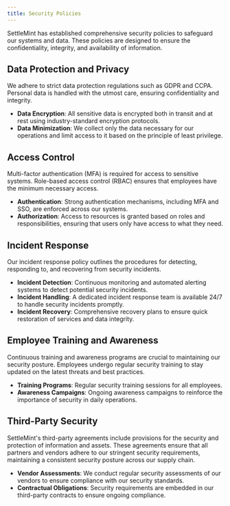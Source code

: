 ```yaml
---
title: Security Policies
---
```


SettleMint has established comprehensive security policies to safeguard our
systems and data. These policies are designed to ensure the confidentiality,
integrity, and availability of information.

## Data Protection and Privacy

We adhere to strict data protection regulations such as GDPR and CCPA. Personal
data is handled with the utmost care, ensuring confidentiality and integrity.

- **Data Encryption**: All sensitive data is encrypted both in transit and at
  rest using industry-standard encryption protocols.
- **Data Minimization**: We collect only the data necessary for our operations
  and limit access to it based on the principle of least privilege.

## Access Control

Multi-factor authentication (MFA) is required for access to sensitive systems.
Role-based access control (RBAC) ensures that employees have the minimum
necessary access.

- **Authentication**: Strong authentication mechanisms, including MFA and SSO,
  are enforced across our systems.
- **Authorization**: Access to resources is granted based on roles and
  responsibilities, ensuring that users only have access to what they need.

## Incident Response

Our incident response policy outlines the procedures for detecting, responding
to, and recovering from security incidents.

- **Incident Detection**: Continuous monitoring and automated alerting systems
  to detect potential security incidents.
- **Incident Handling**: A dedicated incident response team is available 24/7 to
  handle security incidents promptly.
- **Incident Recovery**: Comprehensive recovery plans to ensure quick
  restoration of services and data integrity.

## Employee Training and Awareness

Continuous training and awareness programs are crucial to maintaining our
security posture. Employees undergo regular security training to stay updated on
the latest threats and best practices.

- **Training Programs**: Regular security training sessions for all employees.
- **Awareness Campaigns**: Ongoing awareness campaigns to reinforce the
  importance of security in daily operations.

## Third-Party Security

SettleMint's third-party agreements include provisions for the security and
protection of information and assets. These agreements ensure that all partners
and vendors adhere to our stringent security requirements, maintaining a
consistent security posture across our supply chain.

- **Vendor Assessments**: We conduct regular security assessments of our vendors
  to ensure compliance with our security standards.
- **Contractual Obligations**: Security requirements are embedded in our
  third-party contracts to ensure ongoing compliance.

